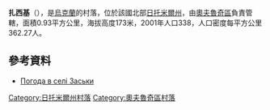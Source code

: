 {{coord|51|19|50|N|28|45|59|E|scale:30000|display=title}}

'''扎西基'''（{{lang-uk|Заськи}}），是[[烏克蘭|烏克蘭]]的村落，位於該國北部[[日托米爾州|日托米爾州]]，由[[奧夫魯奇區|奧夫魯奇區]]負責管轄，面積0.93平方公里，海拔高度173米，2001年人口338，人口密度每平方公里362.27人。

==參考資料==
* [http://weather.in.ua/ua/zhitomirskaja/8650 Погода в селі Заськи] {{Wayback|url=http://weather.in.ua/ua/zhitomirskaja/8650 |date=20111219162532 }}

{{DEFAULTSORT:Заськи}}
[[Category:日托米爾州村落|Category:日托米爾州村落]]
[[Category:奧夫魯奇區村落|Category:奧夫魯奇區村落]]


{{Zhytomyr-geo-stub}}
